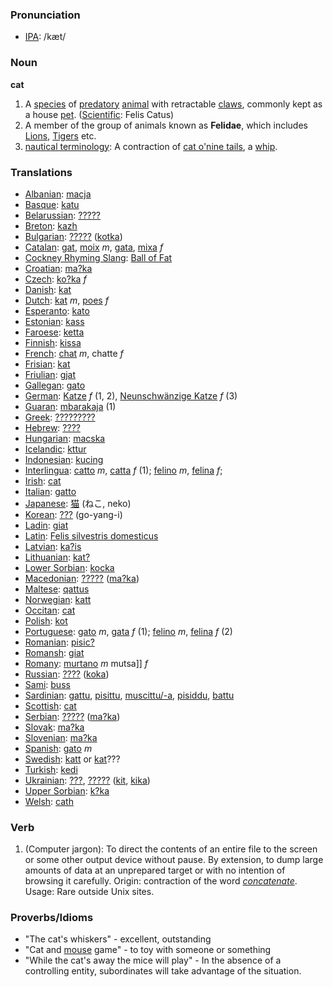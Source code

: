 === Pronunciation ===
*[[w:IPA|IPA]]: /kæt/

=== Noun ===

'''cat'''

#A [[species]] of [[predatory]] [[animal]]  with retractable [[claw]]s, commonly kept as a house [[pet]]. ([[Scientific]]: Felis Catus)
#A member of the group of animals known as '''Felidae''', which includes [[Lion]]s, [[Tiger]]s etc.
#[[nautical terminology]]: A contraction of [[cat o'nine tails]], a [[whip]].

=== Translations ===
*[[Albanian]]: [[macja]]
*[[Basque]]: [[katu]]
*[[Belarussian]]: [[?????]]
*[[Breton]]: [[kazh]]
*[[Bulgarian]]: [[?????]] ([[kotka]])
*[[Catalan]]: [[gat]], [[moix]] ''m'', [[gata]], [[mixa]] ''f''
*[[Cockney Rhyming Slang]]: [[Ball of Fat]]
*[[Croatian]]: [[ma?ka]]
*[[Czech]]: [[ko?ka]] ''f''
*[[Danish]]: [[kat]]
*[[Dutch]]: [[kat]] ''m'', [[poes]] ''f''
*[[Esperanto]]: [[kato]]
*[[Estonian]]: [[kass]]
*[[Faroese]]: [[ketta]]
*[[Finnish]]: [[kissa]]
*[[French]]: [[chat]] ''m'', chatte ''f''
*[[Frisian]]: [[kat]]
*[[Friulian]]: [[gjat]]
*[[Gallegan]]: [[gato]]
*[[German]]: [[Katze]] ''f'' (1, 2), [[Neunschwänzige Katze]] ''f'' (3)
*[[Guaran]]: [[mbarakaja]] (1)
*[[Greek]]: [[?????????]] '' ''
*[[Hebrew]]: [[????]]
*[[Hungarian]]: [[macska]]
*[[Icelandic]]: [[kttur]]
*[[Indonesian]]: [[kucing]]
*[[Interlingua]]: [[catto]] ''m'', [[catta]] ''f'' (1); [[felino]] ''m'', [[felina]] ''f''; 
*[[Irish]]: [[cat]]
*[[Italian]]: [[gatto]]
*[[Japanese]]: [[猫]] (ねこ, neko)
*[[Korean]]: [[???]] (go-yang-i) 
*[[Ladin]]: [[giat]]
*[[Latin]]: [[Felis silvestris domesticus]] '' ''
*[[Latvian]]: [[ka?is]]
*[[Lithuanian]]: [[kat?]]
*[[Lower Sorbian]]: [[kocka]]
*[[Macedonian]]: [[?????]] ([[ma?ka]])
*[[Maltese]]: [[qattus]]
*[[Norwegian]]: [[katt]]
*[[Occitan]]: [[cat]]
*[[Polish]]: [[kot]]
*[[Portuguese]]: [[gato]] ''m'', [[gata]] ''f'' (1); [[felino]] ''m'', [[felina]] ''f'' (2)
*[[Romanian]]: [[pisic?]]
*[[Romansh]]: [[giat]]
*[[Romany]]: [[murtano]] ''m'' mutsa]] ''f''
*[[Russian]]: [[????]] ([[koka]]) '' ''
*[[Sami]]: [[buss]]
*[[Sardinian]]: [[gattu]], [[pisittu]], [[muscittu/-a]], [[pisiddu]], [[battu]]
*[[Scottish]]: [[cat]]
*[[Serbian]]: [[?????]] ([[ma?ka]])
*[[Slovak]]: [[ma?ka]]
*[[Slovenian]]: [[ma?ka]]
*[[Spanish]]: [[gato]] ''m''
*[[Swedish]]: [[katt]] or [[kat]]???
*[[Turkish]]: [[kedi]]
*[[Ukrainian]]: [[???]], [[?????]] ([[kit]], [[kika]])
*[[Upper Sorbian]]: [[k?ka]]
*[[Welsh]]: [[cath]]

=== Verb ===
#(Computer jargon): To direct the contents of an entire file to the screen or some other output device without pause. By extension, to dump large amounts of data at an unprepared target or with no intention of browsing it carefully. Origin: contraction of the word ''[[concatenate]]''. Usage: Rare outside Unix sites. 

=== Proverbs/Idioms ===
* &quot;The cat's whiskers&quot; - excellent, outstanding
* &quot;Cat and [[mouse]] game&quot; - to toy with someone or something
* &quot;While the cat's away the mice will play&quot; - In the absence of a controlling entity, subordinates will take advantage of the situation.